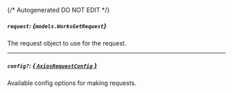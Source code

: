 {/* Autogenerated DO NOT EDIT  */}

##### `request`: *{`models.WorksGetRequest`}*
The request object to use for the request.
<Collapsible openLabel={Labels.showProperties} closeLabel={Labels.hideProperties}>
    <WorksGetRequest/>
</Collapsible>

---
##### `config?`: [*{ `AxiosRequestConfig` }*](https://axios-http.com/docs/req_config)
Available config options for making requests.


